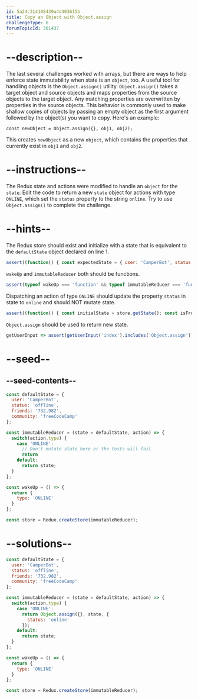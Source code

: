 ```yaml
---
id: 5a24c314108439a4d403615b
title: Copy an Object with Object.assign
challengeType: 6
forumTopicId: 301437
---
```


# --description--

The last several challenges worked with arrays, but there are ways to help enforce state immutability when state is an `object`, too. A useful tool for handling objects is the `Object.assign()` utility. `Object.assign()` takes a target object and source objects and maps properties from the source objects to the target object. Any matching properties are overwritten by properties in the source objects. This behavior is commonly used to make shallow copies of objects by passing an empty object as the first argument followed by the object(s) you want to copy. Here's an example:

`const newObject = Object.assign({}, obj1, obj2);`

This creates `newObject` as a new `object`, which contains the properties that currently exist in `obj1` and `obj2`.

# --instructions--

The Redux state and actions were modified to handle an `object` for the `state`. Edit the code to return a new `state` object for actions with type `ONLINE`, which set the `status` property to the string `online`. Try to use `Object.assign()` to complete the challenge.

# --hints--

The Redux store should exist and initialize with a state that is equivalent to the `defaultState` object declared on line 1.

```js
assert((function() { const expectedState = { user: 'CamperBot', status: 'offline', friends: '732,982', community: 'freeCodeCamp' }; const initialState = store.getState(); return DeepEqual(expectedState, initialState); })());
```

`wakeUp` and `immutableReducer` both should be functions.

```js
assert(typeof wakeUp === 'function' && typeof immutableReducer === 'function');
```

Dispatching an action of type `ONLINE` should update the property `status` in state to `online` and should NOT mutate state.

```js
assert((function() { const initialState = store.getState(); const isFrozen = DeepFreeze(initialState); store.dispatch({type: 'ONLINE'}); const finalState = store.getState(); const expectedState = { user: 'CamperBot', status: 'online', friends: '732,982', community: 'freeCodeCamp' }; return isFrozen && DeepEqual(finalState, expectedState); })());
```

`Object.assign` should be used to return new state.

```js
getUserInput => assert(getUserInput('index').includes('Object.assign'));
```

# --seed--

## --seed-contents--

```js
const defaultState = {
  user: 'CamperBot',
  status: 'offline',
  friends: '732,982',
  community: 'freeCodeCamp'
};

const immutableReducer = (state = defaultState, action) => {
  switch(action.type) {
    case 'ONLINE':
      // Don't mutate state here or the tests will fail
      return
    default:
      return state;
  }
};

const wakeUp = () => {
  return {
    type: 'ONLINE'
  }
};

const store = Redux.createStore(immutableReducer);
```

# --solutions--

```js
const defaultState = {
  user: 'CamperBot',
  status: 'offline',
  friends: '732,982',
  community: 'freeCodeCamp'
};

const immutableReducer = (state = defaultState, action) => {
  switch(action.type) {
    case 'ONLINE':
      return Object.assign({}, state, {
        status: 'online'
      });
    default:
      return state;
  }
};

const wakeUp = () => {
  return {
    type: 'ONLINE'
  }
};

const store = Redux.createStore(immutableReducer);
```
